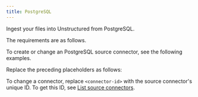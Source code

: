 ```yaml
---
title: PostgreSQL
---
```


Ingest your files into Unstructured from PostgreSQL.

The requirements are as follows.


<PostgreSQLPrerequisites />

To create or change an PostgreSQL source connector, see the following examples.


<CodeGroup>
    <PostgreSQLSDK />
    <PostgreSQLAPIRESTCreate />
    <PostgreSQLAPIRESTChange />
</CodeGroup>

Replace the preceding placeholders as follows:


<PostgreSQLAPIPlaceholders />

To change a connector, replace `<connector-id>` with the source connector's unique ID. 
To get this ID, see [List source connectors](/platform/api/overview#list-source-connectors).